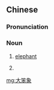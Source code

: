 ==Chinese==
{{zh-forms}}

===Pronunciation===
{{zh-pron
|c=daai6 ban6 zoeng6
|cat=n
}}

===Noun===
{{zh-noun}}

# {{lb|zh|Cantonese}} [[elephant]]
# {{lb|zh|colloquial}} {{w|HSBC Holdings plc}}

[[mg:大笨象]]